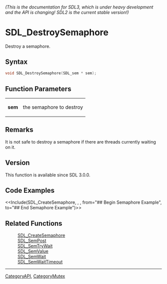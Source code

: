 ====== (This is the documentation for SDL3, which is under heavy development and the API is changing! SDL2 is the current stable version!) ======
= SDL_DestroySemaphore =

Destroy a semaphore.

== Syntax ==

<syntaxhighlight lang='c'>
void SDL_DestroySemaphore(SDL_sem * sem);
</syntaxhighlight>

== Function Parameters ==

{|
|'''sem'''
|the semaphore to destroy
|}

== Remarks ==

It is not safe to destroy a semaphore if there are threads currently
waiting on it.

== Version ==

This function is available since SDL 3.0.0.

== Code Examples ==

<<Include(SDL_CreateSemaphore, , , from="## Begin Semaphore Example", to="## End Semaphore Example")>>

== Related Functions ==

:[[SDL_CreateSemaphore]]
:[[SDL_SemPost]]
:[[SDL_SemTryWait]]
:[[SDL_SemValue]]
:[[SDL_SemWait]]
:[[SDL_SemWaitTimeout]]

----
[[CategoryAPI]], [[CategoryMutex]]


